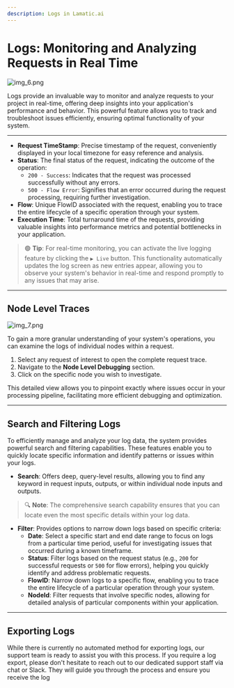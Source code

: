 ```yaml
---
description: Logs in Lamatic.ai
---
```




# **Logs: Monitoring and Analyzing Requests in Real Time**

![img_6.png](./img_6.png)

Logs provide an invaluable way to monitor and analyze requests to your project in real-time, offering deep insights into your application's performance and behavior. This powerful feature allows you to track and troubleshoot issues efficiently, ensuring optimal functionality of your system.

---

- **Request TimeStamp**: Precise timestamp of the request, conveniently displayed in your local timezone for easy reference and analysis.
- **Status**: The final status of the request, indicating the outcome of the operation:
  - `200 - Success`: Indicates that the request was processed successfully without any errors.
  - `500 - Flow Error`: Signifies that an error occurred during the request processing, requiring further investigation.
- **Flow**: Unique FlowID associated with the request, enabling you to trace the entire lifecycle of a specific operation through your system.
- **Execution Time**: Total turnaround time of the requests, providing valuable insights into performance metrics and potential bottlenecks in your application.

> 🟢 **Tip**: For real-time monitoring, you can activate the live logging feature by clicking the `▶️ Live` button. This functionality automatically updates the log screen as new entries appear, allowing you to observe your system's behavior in real-time and respond promptly to any issues that may arise.

---

## **Node Level Traces**

![img_7.png](./img_7.png)

To gain a more granular understanding of your system's operations, you can examine the logs of individual nodes within a request.

1. Select any request of interest to open the complete request trace.
2. Navigate to the **Node Level Debugging** section.
3. Click on the specific node you wish to investigate.

This detailed view allows you to pinpoint exactly where issues occur in your processing pipeline, facilitating more efficient debugging and optimization.

---

## **Search and Filtering Logs**

To efficiently manage and analyze your log data, the system provides powerful search and filtering capabilities. These features enable you to quickly locate specific information and identify patterns or issues within your logs.

- **Search**: Offers deep, query-level results, allowing you to find any keyword in request inputs, outputs, or within individual node inputs and outputs.

> 🔍 **Note**: The comprehensive search capability ensures that you can locate even the most specific details within your log data.

- **Filter**: Provides options to narrow down logs based on specific criteria:
  - **Date**: Select a specific start and end date range to focus on logs from a particular time period, useful for investigating issues that occurred during a known timeframe.
  - **Status**: Filter logs based on the request status (e.g., `200` for successful requests or `500` for flow errors), helping you quickly identify and address problematic requests.
  - **FlowID**: Narrow down logs to a specific flow, enabling you to trace the entire lifecycle of a particular operation through your system.
  - **NodeId**: Filter requests that involve specific nodes, allowing for detailed analysis of particular components within your application.

---

## **Exporting Logs**

While there is currently no automated method for exporting logs, our support team is ready to assist you with this process. If you require a log export, please don't hesitate to reach out to our dedicated support staff via chat or Slack. They will guide you through the process and ensure you receive the log